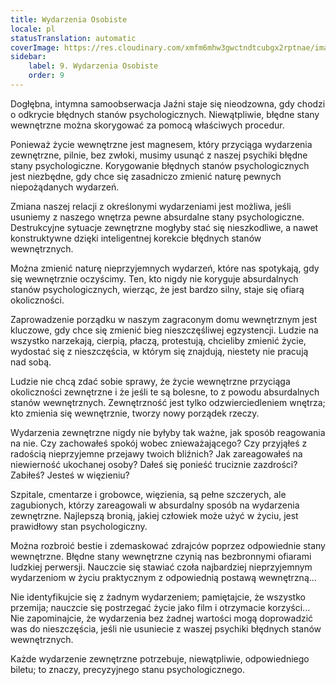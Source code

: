 ```yaml
---
title: Wydarzenia Osobiste
locale: pl
statusTranslation: automatic
coverImage: https://res.cloudinary.com/xmfm6mhw3gwctndtcubgx2rptnae/image/upload/v1740468922/small_cover_tratado_de_psicologia_revolucionaria_a4c0dca4e0.webp
sidebar:
    label: 9. Wydarzenia Osobiste
    order: 9
---
```

Dogłębna, intymna samoobserwacja Jaźni staje się nieodzowna, gdy chodzi o odkrycie błędnych stanów psychologicznych. Niewątpliwie, błędne stany wewnętrzne można skorygować za pomocą właściwych procedur.

Ponieważ życie wewnętrzne jest magnesem, który przyciąga wydarzenia zewnętrzne, pilnie, bez zwłoki, musimy usunąć z naszej psychiki błędne stany psychologiczne. Korygowanie błędnych stanów psychologicznych jest niezbędne, gdy chce się zasadniczo zmienić naturę pewnych niepożądanych wydarzeń.

Zmiana naszej relacji z określonymi wydarzeniami jest możliwa, jeśli usuniemy z naszego wnętrza pewne absurdalne stany psychologiczne. Destrukcyjne sytuacje zewnętrzne mogłyby stać się nieszkodliwe, a nawet konstruktywne dzięki inteligentnej korekcie błędnych stanów wewnętrznych.

Można zmienić naturę nieprzyjemnych wydarzeń, które nas spotykają, gdy się wewnętrznie oczyścimy. Ten, kto nigdy nie koryguje absurdalnych stanów psychologicznych, wierząc, że jest bardzo silny, staje się ofiarą okoliczności.

Zaprowadzenie porządku w naszym zagraconym domu wewnętrznym jest kluczowe, gdy chce się zmienić bieg nieszczęśliwej egzystencji. Ludzie na wszystko narzekają, cierpią, płaczą, protestują, chcieliby zmienić życie, wydostać się z nieszczęścia, w którym się znajdują, niestety nie pracują nad sobą.

Ludzie nie chcą zdać sobie sprawy, że życie wewnętrzne przyciąga okoliczności zewnętrzne i że jeśli te są bolesne, to z powodu absurdalnych stanów wewnętrznych. Zewnętrzność jest tylko odzwierciedleniem wnętrza; kto zmienia się wewnętrznie, tworzy nowy porządek rzeczy.

Wydarzenia zewnętrzne nigdy nie byłyby tak ważne, jak sposób reagowania na nie. Czy zachowałeś spokój wobec znieważającego? Czy przyjąłeś z radością nieprzyjemne przejawy twoich bliźnich? Jak zareagowałeś na niewierność ukochanej osoby? Dałeś się ponieść truciznie zazdrości? Zabiłeś? Jesteś w więzieniu?

Szpitale, cmentarze i grobowce, więzienia, są pełne szczerych, ale zagubionych, którzy zareagowali w absurdalny sposób na wydarzenia zewnętrzne. Najlepszą bronią, jakiej człowiek może użyć w życiu, jest prawidłowy stan psychologiczny.

Można rozbroić bestie i zdemaskować zdrajców poprzez odpowiednie stany wewnętrzne. Błędne stany wewnętrzne czynią nas bezbronnymi ofiarami ludzkiej perwersji. Nauczcie się stawiać czoła najbardziej nieprzyjemnym wydarzeniom w życiu praktycznym z odpowiednią postawą wewnętrzną...

Nie identyfikujcie się z żadnym wydarzeniem; pamiętajcie, że wszystko przemija; nauczcie się postrzegać życie jako film i otrzymacie korzyści... Nie zapominajcie, że wydarzenia bez żadnej wartości mogą doprowadzić was do nieszczęścia, jeśli nie usuniecie z waszej psychiki błędnych stanów wewnętrznych.

Każde wydarzenie zewnętrzne potrzebuje, niewątpliwie, odpowiedniego biletu; to znaczy, precyzyjnego stanu psychologicznego.

